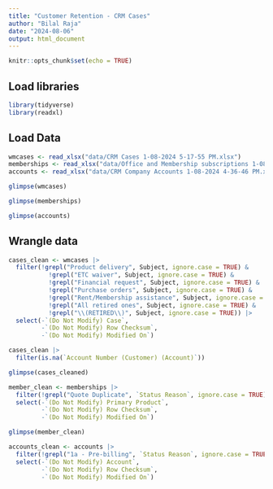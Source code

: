 ```yaml
---
title: "Customer Retention - CRM Cases"
author: "Bilal Raja"
date: "2024-08-06"
output: html_document
---
```


```r
knitr::opts_chunk$set(echo = TRUE)
```

## Load libraries

```r
library(tidyverse)
library(readxl)
```

## Load Data

```r
wmcases <- read_xlsx("data/CRM Cases 1-08-2024 5-17-55 PM.xlsx")
memberships <- read_xlsx("data/Office and Membership subscriptions 1-08-2024 4-52-20 PM.xlsx")
accounts <- read_xlsx("data/CRM Company Accounts 1-08-2024 4-36-46 PM.xlsx")
```

```r
glimpse(wmcases) 
```
```r
glimpse(memberships)
```
```r
glimpse(accounts)
```

## Wrangle data

```r
cases_clean <- wmcases |>
  filter(!grepl("Product delivery", Subject, ignore.case = TRUE) &
           !grepl("ETC waiver", Subject, ignore.case = TRUE) &
           !grepl("Financial request", Subject, ignore.case = TRUE) &
           !grepl("Purchase orders", Subject, ignore.case = TRUE) &
           !grepl("Rent/Membership assistance", Subject, ignore.case = TRUE) &
           !grepl("All retired ones", Subject, ignore.case = TRUE) &
           !grepl("\\(RETIRED\\)", Subject, ignore.case = TRUE)) |>
  select(-`(Do Not Modify) Case`,
         -`(Do Not Modify) Row Checksum`,
         -`(Do Not Modify) Modified On`)
```

```r
cases_clean |>
  filter(is.na(`Account Number (Customer) (Account)`))
```


```r
glimpse(cases_cleaned)
```

```r
member_clean <- memberships |>
  filter(!grepl("Quote Duplicate", `Status Reason`, ignore.case = TRUE)) |>
  select(-`(Do Not Modify) Primary Product`,
         -`(Do Not Modify) Row Checksum`,
         -`(Do Not Modify) Modified On`)
```

```r
glimpse(member_clean)
```
```r
accounts_clean <- accounts |>
  filter(!grepl("1a - Pre-billing", `Status Reason`, ignore.case = TRUE))|>
  select(-`(Do Not Modify) Account`, 
         -`(Do Not Modify) Row Checksum`, 
         -`(Do Not Modify) Modified On`)
```

